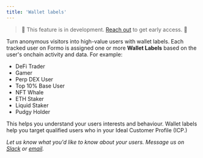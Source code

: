 ```yaml
---
title: 'Wallet labels'
---
```


> 🚧 This feature is in development. <a href="cal.com/demo/30min">Reach out</a> to get early access. 🚧

Turn anonymous visitors into high-value users with wallet labels. Each tracked user on Formo is assigned one or more **Wallet Labels** based on the user's onchain activity and data. For example:
- DeFi Trader
- Gamer
- Perp DEX User
- Top 10% Base User
- NFT Whale
- ETH Staker
- Liquid Staker
- Pudgy Holder

This helps you understand your users interests and behaviour. Wallet labels help you target qualified users who in your Ideal Customer Profile (ICP.)

*Let us know what you'd like to know about your users. Message us on [Slack](https://formo.so/slack) or [email](mailto:yos@formo.so).*